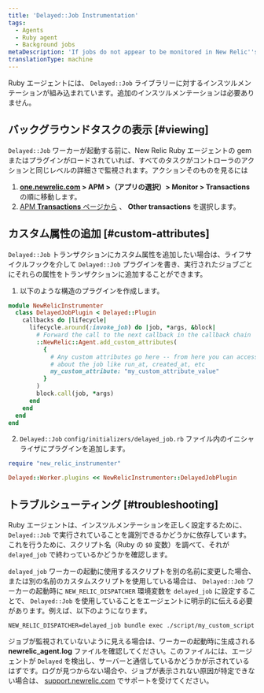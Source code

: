 ```yaml
---
title: 'Delayed::Job Instrumentation'
tags:
  - Agents
  - Ruby agent
  - Background jobs
metaDescription: 'If jobs do not appear to be monitored in New Relic''s Delayed:Job library, review your Ruby agent''s log file.'
translationType: machine
---
```


Ruby エージェントには、 `Delayed::Job` ライブラリーに対するインスツルメンテーションが組み込まれています。追加のインスツルメンテーションは必要ありません。

## バックグラウンドタスクの表示 [#viewing]

`Delayed::Job` ワーカーが起動する前に、New Relic Ruby エージェントの gem またはプラグインがロードされていれば、すべてのタスクがコントローラのアクションと同じレベルの詳細さで監視されます。アクションそのものを見るには

1. **[one.newrelic.com](https://one.newrelic.com) > APM >（アプリの選択）> Monitor > Transactions**の順に移動します。
2. [APM **Transactions** ページから](/docs/apm/applications-menu/monitoring/transactions-page) 、 **Other transactions** を選択します。

## カスタム属性の追加 [#custom-attributes]

`Delayed::Job` トランザクションにカスタム属性を追加したい場合は、ライフサイクルフックを介して `Delayed::Job` プラグインを書き、実行されたジョブごとにそれらの属性をトランザクションに追加することができます。

1. 以下のような構造のプラグインを作成します。

```ruby
module NewRelicInstrumenter
  class DelayedJobPlugin < Delayed::Plugin
    callbacks do |lifecycle|
      lifecycle.around(:invoke_job) do |job, *args, &block|
        # Forward the call to the next callback in the callback chain
        ::NewRelic::Agent.add_custom_attributes(
          {
            # Any custom attributes go here -- from here you can access info
            # about the job like run_at, created_at, etc
            my_custom_attribute: "my_custom_attribute_value"
          }
        )
        block.call(job, *args)
      end
    end
  end
end
```

2. `Delayed::Job` `config/initializers/delayed_job.rb` ファイル内のイニシャライザにプラグインを追加します。

```ruby
require "new_relic_instrumenter"

Delayed::Worker.plugins << NewRelicInstrumenter::DelayedJobPlugin
```

## トラブルシューティング [#troubleshooting]

Ruby エージェントは、インスツルメンテーションを正しく設定するために、 `Delayed::Job` で実行されていることを識別できるかどうかに依存しています。これを行うために、スクリプト名（Ruby の `$0` 変数）を調べて、それが `delayed_job` で終わっているかどうかを確認します。

`delayed_job` ワーカーの起動に使用するスクリプトを別の名前に変更した場合、または別の名前のカスタムスクリプトを使用している場合は、 `Delayed::Job` ワーカーの起動時に `NEW_RELIC_DISPATCHER` 環境変数を `delayed_job` に設定することで、 `Delayed::Job` を使用していることをエージェントに明示的に伝える必要があります。例えば、以下のようになります。

```
NEW_RELIC_DISPATCHER=delayed_job bundle exec ./script/my_custom_script
```

ジョブが監視されていないように見える場合は、ワーカーの起動時に生成される **newrelic_agent.log** ファイルを確認してください。このファイルには、エージェントが `Delayed` を検出し、サーバーと通信しているかどうかが示されているはずです。ログが見つからない場合や、ジョブが表示されない原因が特定できない場合は、 [support.newrelic.com](https://support.newrelic.com "新しいウィンドウで開くリンク") でサポートを受けてください。
